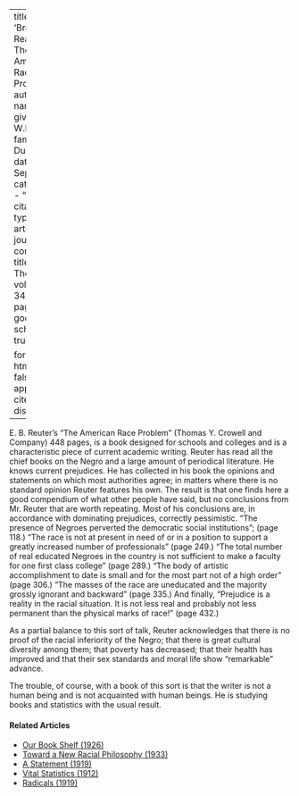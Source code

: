 
---
title: 'Browsing Reader - The American Race Problem'
author:
  - name:
      given: W.E.B.
      family: Du Bois
date: Sep. 1927
categories: 
  - ""
citation: 
  type: article-journal
  container-title: The Crisis
  volume: 34
  issue: 7
  page: 226
google-scholar: true

format:
  html:
    toc: false
    appendix-cite-as: display
---


E. B. Reuter's "The American Race Problem" (Thomas Y. Crowell and Company) 448 pages, is a book designed for schools and colleges and is a characteristic piece of current academic writing. Reuter has read all the chief books on the Negro and a large amount of periodical literature. He knows current prejudices. He has collected in his book the opinions and statements on which most authorities agree; in matters where there is no standard opinion Reuter features his own. The result is that one finds here a good compendium of what other people have said, but no conclusions from Mr. Reuter that are worth repeating. Most of his conclusions are, in accordance with dominating prejudices, correctly pessimistic. "The presence of Negroes perverted the democratic social institutions"; (page 118.) "The race is not at present in need of or in a position to support a greatly increased number of professionals" (page 249.) "The total number of real educated Negroes in the country is not sufficient to make a faculty for one first class college" (page 289.) "The body of artistic accomplishment to date is small and for the most part not of a high order" (page 306.) "The masses of the race are uneducated and the majority grossly ignorant and backward" (page 335.) And finally, "Prejudice is a reality in the racial situation. It is not less real and probably not less permanent than the physical marks of race!" (page 432.)

As a partial balance to this sort of talk, Reuter acknowledges that there is no proof of the racial inferiority of the Negro; that there is great cultural diversity among them; that poverty has decreased; that their health has improved and that their sex standards and moral life show "remarkable" advance.

The trouble, of course, with a book of this sort is that the writer is not a human being and is not acquainted with human beings. He is studying books and statistics with the usual result.

<!-- Similar articles start here -->
<div  class="clear-wrap"></div>

#### Related Articles

* [Our Book Shelf (1926)](/Volumes/31/03/book_shelf.html)
* [Toward a New Racial Philosophy (1933)](/Volumes/40/01/toward_a_new_racial_philosophy.html)
* [A Statement (1919)](/Volumes/19/01/statement.html)
* [Vital Statistics (1912)](/Volumes/04/06/vital_statistics.html)
* [Radicals (1919)](/Volumes/19/02/radicals.html)

<!-- Similar articles end here -->